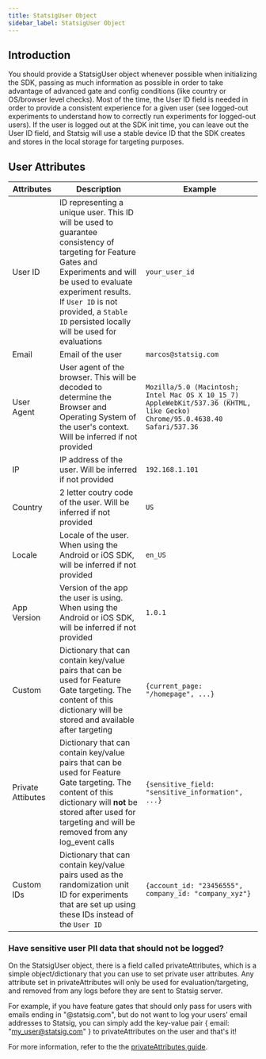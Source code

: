 ```yaml
---
title: StatsigUser Object
sidebar_label: StatsigUser Object
---
```


## Introduction

You should provide a StatsigUser object whenever possible when initializing the SDK, passing as much information as possible in order to take advantage of advanced gate and config conditions (like country or OS/browser level checks). Most of the time, the User ID field is needed in order to provide a consistent experience for a given user (see logged-out experiments to understand how to correctly run experiments for logged-out users). If the user is logged out at the SDK init time, you can leave out the User ID field, and Statsig will use a stable device ID that the SDK creates and stores in the local storage for targeting purposes.

## User Attributes

| Attributes        | Description                                                                                                                                                                                                                                                             | Example                                                                                                                    |
| ----------------- | ----------------------------------------------------------------------------------------------------------------------------------------------------------------------------------------------------------------------------------------------------------------------- | -------------------------------------------------------------------------------------------------------------------------- |
| User ID           | ID representing a unique user. This ID will be used to guarantee consistency of targeting for Feature Gates and Experiments and will be used to evaluate experiment results. If `User ID` is not provided, a `Stable ID` persisted locally will be used for evaluations | `your_user_id`                                                                                                             |
| Email             | Email of the user                                                                                                                                                                                                                                                       | `marcos@statsig.com`                                                                                                       |
| User Agent        | User agent of the browser. This will be decoded to determine the Browser and Operating System of the user's context. Will be inferred if not provided                                                                                                                   | `Mozilla/5.0 (Macintosh; Intel Mac OS X 10_15_7) AppleWebKit/537.36 (KHTML, like Gecko) Chrome/95.0.4638.40 Safari/537.36` |
| IP                | IP address of the user. Will be inferred if not provided                                                                                                                                                                                                                | `192.168.1.101`                                                                                                            |
| Country           | 2 letter coutry code of the user. Will be inferred if not provided                                                                                                                                                                                                      | `US`                                                                                                                       |
| Locale            | Locale of the user. When using the Android or iOS SDK, will be inferred if not provided                                                                                                                                                                                 | `en_US`                                                                                                                    |
| App Version       | Version of the app the user is using. When using the Android or iOS SDK, will be inferred if not provided                                                                                                                                                               | `1.0.1`                                                                                                                    |
| Custom            | Dictionary that can contain key/value pairs that can be used for Feature Gate targeting. The content of this dictionary will be stored and available after targeting                                                                                                    | `{current_page: "/homepage", ...}`                                                                                         |
| Private Attibutes | Dictionary that can contain key/value pairs that can be used for Feature Gate targeting. The content of this dictionary will **not** be stored after used for targeting and will be removed from any log_event calls                                                    | `{sensitive_field: "sensitive_information", ...}`                                                                          |
| Custom IDs        | Dictionary that can contain key/value pairs used as the randomization unit ID for experiments that are set up using these IDs instead of the `User ID`                                                                                                                  | `{account_id: "23456555", company_id: "company_xyz"}`                                                                      |

### Have sensitive user PII data that should not be logged?

On the StatsigUser object, there is a field called privateAttributes, which is a simple object/dictionary that you can use to set private user attributes. Any attribute set in privateAttributes will only be used for evaluation/targeting, and removed from any logs before they are sent to Statsig server.

For example, if you have feature gates that should only pass for users with emails ending in "@statsig.com", but do not want to log your users' email addresses to Statsig, you can simply add the key-value pair { email: "my_user@statsig.com" } to privateAttributes on the user and that's it!

For more information, refer to the the [privateAttributes guide](/guides/private-attributes).
